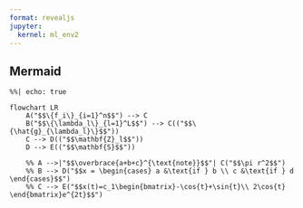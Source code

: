 ```yaml
---
format: revealjs
jupyter:
  kernel: ml_env2
---
```


## Mermaid
```mermaid
%%| echo: true

flowchart LR
    A("$$\{f_i\}_{i=1}^n$$") --> C
    B("$$\{\lambda_l\}_{l=1}^L$$") --> C(("$$\{\hat{g}_{\lambda_l}\}$$"))
    C --> D(("$$\mathbf{Z}_l$$")) 
    D --> E(("$$\mathbf{S}$$"))
    
    %% A -->|"$$\overbrace{a+b+c}^{\text{note}}$$"| C("$$\pi r^2$$")
    %% B --> D("$$x = \begin{cases} a &\text{if } b \\ c &\text{if } d \end{cases}$$")
    %% C --> E("$$x(t)=c_1\begin{bmatrix}-\cos{t}+\sin{t}\\ 2\cos{t} \end{bmatrix}e^{2t}$$")
```